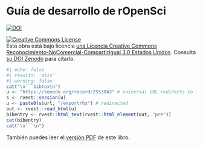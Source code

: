# Guía de desarrollo de rOpenSci {.unnumbered}

<a href="https://doi.org/10.5281/zenodo.2553043"><img src="https://zenodo.org/badge/DOI/10.5281/zenodo.2553043.svg?branch=master" alt="DOI"></a>

<a rel="license" href="https://creativecommons.org/licenses/by-nc-sa/3.0/us/"><img alt="Creative Commons License" style="border-width:0" src="https://i.creativecommons.org/l/by-nc-sa/3.0/us/88x31.png" /></a><br /> Esta obra está bajo licencia [una Licencia Creative Commons Reconocimiento-NoComercial-CompartirIgual 3.0 Estados Unidos](https://creativecommons.org/licenses/by-nc-sa/3.0/us/). Consulta [su DOI Zenodo](https://doi.org/10.5281/zenodo.2553043) para citarlo.


```r
#| echo: false
#| results: 'asis' 
#| warning: false
cat("\n```bibtex\n")
u <- "https://zenodo.org/record/2553043" # universal URL redirects to latest
s <- rvest::session(u)
u <- paste0(s$url, "/export/hx") # redirected
out <- rvest::read_html(u)
bibentry <- rvest::html_text(rvest::html_element(out, "pre"))
cat(bibentry)
cat("\n```\n")
```

También puedes leer el [versión PDF](/ropensci-dev-guide.pdf) de este libro.


